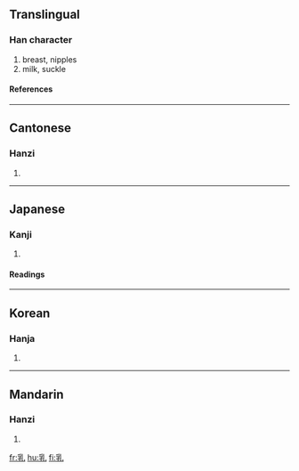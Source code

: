 ==Translingual==
===Han character===
{{Han char|rad=乙|as=07|sn=8|four=2241<sub>0</sub>|canj=月木山 (BDU)}}
# breast, nipples
# milk, suckle
====References====
{{Han ref|kx=0084.170|dkj=00190|dj=0171.220|hdz=10055.040|uh=4E73|ud=20083|bh=A8C5|bd=43205}}
----
==Cantonese==
===Hanzi===
{{yue-hanzi|jyut=|y=yu5}}
# {{defn|Cantonese}}
----
==Japanese==
===Kanji===
{{ja-kanji|grade=|rs=乙07}}
# {{defn|Japanese}}
====Readings====
{{ja-readings|on=[[にゅう]] (nyū)|kun=[[ちち]] (chichi), [[ち]] (chi)}}
----
==Korean==
===Hanja===
{{ko-hanja|hangeul=유|rv=yu|mr=yu}}
# {{defn|Korean}}
----
==Mandarin==
===Hanzi===
{{cmn-hanzi|pin=[[rǔ]] (ru3)|wg=ju<sup>3</sup>}}
# {{defn|Mandarin}}

[[fr:乳]]
[[hu:乳]]
[[fi:乳]]